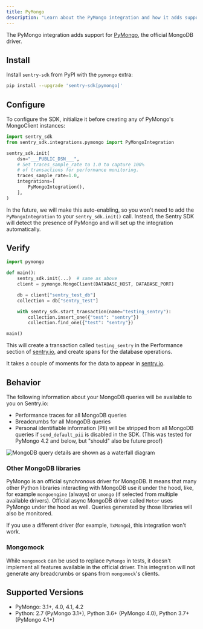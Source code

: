 ```yaml
---
title: PyMongo
description: "Learn about the PyMongo integration and how it adds support for connections to MongoDB databases."
---
```


The PyMongo integration adds support for [PyMongo](https://www.mongodb.com/docs/drivers/pymongo/), the official MongoDB driver.

## Install

Install `sentry-sdk` from PyPI with the `pymongo` extra:

```bash
pip install --upgrade 'sentry-sdk[pymongo]'
```

## Configure

To configure the SDK, initialize it before creating any of PyMongo's MongoClient instances:

<SignInNote />

```python
import sentry_sdk
from sentry_sdk.integrations.pymongo import PyMongoIntegration

sentry_sdk.init(
    dsn="___PUBLIC_DSN___",
    # Set traces_sample_rate to 1.0 to capture 100%
    # of transactions for performance monitoring.
    traces_sample_rate=1.0,
    integrations=[
        PyMongoIntegration(),
    ],
)
```

<Note>

In the future, we will make this auto-enabling, so you won't need to add the `PyMongoIntegration` to your
`sentry_sdk.init()` call. Instead, the Sentry SDK will detect the presence of PyMongo and will set up the integration
automatically.

</Note>

## Verify

```python
import pymongo

def main():
    sentry_sdk.init(...)  # same as above
    client = pymongo.MongoClient(DATABASE_HOST, DATABASE_PORT)

    db = client["sentry_test_db"]
    collection = db["sentry_test"]

    with sentry_sdk.start_transaction(name="testing_sentry"):
        collection.insert_one({"test": "sentry"})
        collection.find_one({"test": "sentry"})

main()
```

This will create a transaction called `testing_sentry` in the Performance section of [sentry.io](https://sentry.io), and create spans for the database operations.

It takes a couple of moments for the data to appear in [sentry.io](https://sentry.io).

## Behavior

The following information about your MongoDB queries will be available to you on Sentry.io:

- Performance traces for all MongoDB queries
- Breadcrumbs for all MongoDB queries
- Personal identifiable information (PII) will be stripped from all MongoDB queries if `send_default_pii` is disabled in the SDK. (This was tested for PyMongo 4.2 and below, but "should" also be future proof)

![MongoDB query details are shown as a waterfall diagram](pymongo-query-performance-details.png)

### Other MongoDB libraries

PyMongo is an official synchronous driver for MongoDB. It means that many other Python libraries interacting with
MongoDB use it under the hood, like, for example `mongoengine` (always) or `umongo` (if selected from multiple available
drivers). Official async MongoDB driver called `Motor` uses PyMongo under the hood as well.
Queries generated by those libraries will also be monitored.

If you use a different driver (for example, `TxMongo`), this integration won't work.

### Mongomock

While `mongomock` can be used to replace `PyMongo` in tests, it doesn't implement all features available in the official
driver. This integration will not generate any breadcrumbs or spans from `mongomock`'s clients.

## Supported Versions

- PyMongo: 3.1+, 4.0, 4.1, 4.2
- Python: 2.7 (PyMongo 3.1+), Python 3.6+ (PyMongo 4.0), Python 3.7+ (PyMongo 4.1+)
